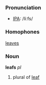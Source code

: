 === Pronunciation ===
*[[w:IPA|IPA]]: /liːfs/

===Homophones===
[[leaves]]

===Noun===

'''leafs''' ''pl''

#plural of [[leaf]]